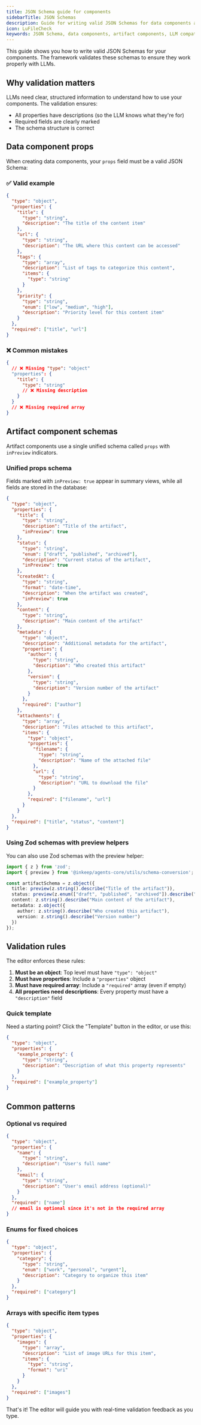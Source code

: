 ```yaml
---
title: JSON Schema guide for components
sidebarTitle: JSON Schemas
description: Guide for writing valid JSON Schemas for data components and artifact components
icon: LuFileCheck
keywords: JSON Schema, data components, artifact components, LLM compatibility
---
```


This guide shows you how to write valid JSON Schemas for your components. The framework validates these schemas to ensure they work properly with LLMs.

## Why validation matters

LLMs need clear, structured information to understand how to use your components. The validation ensures:

- All properties have descriptions (so the LLM knows what they're for)
- Required fields are clearly marked
- The schema structure is correct

## Data component props

When creating data components, your `props` field must be a valid JSON Schema:

### ✅ Valid example

```json
{
  "type": "object",
  "properties": {
    "title": {
      "type": "string",
      "description": "The title of the content item"
    },
    "url": {
      "type": "string",
      "description": "The URL where this content can be accessed"
    },
    "tags": {
      "type": "array",
      "description": "List of tags to categorize this content",
      "items": {
        "type": "string"
      }
    },
    "priority": {
      "type": "string",
      "enum": ["low", "medium", "high"],
      "description": "Priority level for this content item"
    }
  },
  "required": ["title", "url"]
}
```

### ❌ Common mistakes

```json
{
  // ❌ Missing "type": "object"
  "properties": {
    "title": {
      "type": "string"
      // ❌ Missing description
    }
  }
  // ❌ Missing required array
}
```

## Artifact component schemas

Artifact components use a single unified schema called `props` with `inPreview` indicators.

### Unified props schema

Fields marked with `inPreview: true` appear in summary views, while all fields are stored in the database:

```json
{
  "type": "object",
  "properties": {
    "title": {
      "type": "string",
      "description": "Title of the artifact",
      "inPreview": true
    },
    "status": {
      "type": "string",
      "enum": ["draft", "published", "archived"],
      "description": "Current status of the artifact",
      "inPreview": true
    },
    "createdAt": {
      "type": "string",
      "format": "date-time",
      "description": "When the artifact was created",
      "inPreview": true
    },
    "content": {
      "type": "string",
      "description": "Main content of the artifact"
    },
    "metadata": {
      "type": "object",
      "description": "Additional metadata for the artifact",
      "properties": {
        "author": {
          "type": "string",
          "description": "Who created this artifact"
        },
        "version": {
          "type": "string",
          "description": "Version number of the artifact"
        }
      },
      "required": ["author"]
    },
    "attachments": {
      "type": "array",
      "description": "Files attached to this artifact",
      "items": {
        "type": "object",
        "properties": {
          "filename": {
            "type": "string",
            "description": "Name of the attached file"
          },
          "url": {
            "type": "string",
            "description": "URL to download the file"
          }
        },
        "required": ["filename", "url"]
      }
    }
  },
  "required": ["title", "status", "content"]
}
```

### Using Zod schemas with preview helpers

You can also use Zod schemas with the preview helper:

```typescript
import { z } from 'zod';
import { preview } from '@inkeep/agents-core/utils/schema-conversion';

const artifactSchema = z.object({
  title: preview(z.string().describe("Title of the artifact")),
  status: preview(z.enum(["draft", "published", "archived"]).describe("Current status")),
  content: z.string().describe("Main content of the artifact"),
  metadata: z.object({
    author: z.string().describe("Who created this artifact"),
    version: z.string().describe("Version number")
  })
});
```

## Validation rules

The editor enforces these rules:

1. **Must be an object**: Top level must have `"type": "object"`
2. **Must have properties**: Include a `"properties"` object
3. **Must have required array**: Include a `"required"` array (even if empty)
4. **All properties need descriptions**: Every property must have a `"description"` field

### Quick template

Need a starting point? Click the "Template" button in the editor, or use this:

```json
{
  "type": "object",
  "properties": {
    "example_property": {
      "type": "string",
      "description": "Description of what this property represents"
    }
  },
  "required": ["example_property"]
}
```

## Common patterns

### Optional vs required

```json
{
  "type": "object",
  "properties": {
    "name": {
      "type": "string",
      "description": "User's full name"
    },
    "email": {
      "type": "string",
      "description": "User's email address (optional)"
    }
  },
  "required": ["name"]
  // email is optional since it's not in the required array
}
```

### Enums for fixed choices

```json
{
  "type": "object",
  "properties": {
    "category": {
      "type": "string",
      "enum": ["work", "personal", "urgent"],
      "description": "Category to organize this item"
    }
  },
  "required": ["category"]
}
```

### Arrays with specific item types

```json
{
  "type": "object",
  "properties": {
    "images": {
      "type": "array",
      "description": "List of image URLs for this item",
      "items": {
        "type": "string",
        "format": "uri"
      }
    }
  },
  "required": ["images"]
}
```

That's it! The editor will guide you with real-time validation feedback as you type.
